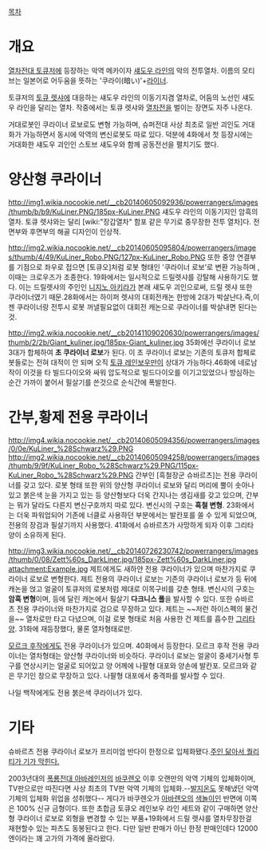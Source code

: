 [[목차]]

= 개요 =
[[열차전대 토큐저]]에 등장하는 악역 메카이자 [[섀도우 라인]]의 악의 전투열차. 이름의 모티브는 일본어로 어두움을 뜻하는 '쿠라이(暗い)'+[[라이너]]. 

토큐저의 [[토큐 렛샤]]에 대응하는 섀도우 라인의 이동기지겸 열차로, 어둠의 노선인 섀도우 라인을 달리는 열차. 작중에서는 토큐 렛샤와 [[가면라이더 덴오|열차전]]을 벌이는 장면도 자주 나온다. 

거대로봇인 쿠라이너 로보로도 변형 가능하며, 슈퍼전대 사상 최초로 일반 괴인도 거대화가 가능하면서 동시에 악역의 변신로봇도 따로 있다. 덕분에 4화에서 첫 등장시에는 거대화한 섀도우 괴인인 스토브 섀도우와 함께 공동전선을 펼치기도 했다.

= 양산형 쿠라이너 =
http://img1.wikia.nocookie.net/__cb20140605092936/powerrangers/images/thumb/b/b9/KuLiner.PNG/185px-KuLiner.PNG
섀도우 라인의 이동기지인 암흑의 열차. 토큐 렛샤와는 달리 [wiki:"장갑열차" 함포 같은 무기로 중무장한 전투 열차]다. 전면부와 후면부의 해골 디자인이 인상적.

http://img2.wikia.nocookie.net/__cb20140605095804/powerrangers/images/thumb/4/49/KuLiner_Robo.PNG/127px-KuLiner_Robo.PNG
또한 중앙 연결부를 기점으로 좌우로 접으면 [토큐오]처럼 로봇 형태인 '쿠라이너 로보'로 변환 가능하며 , 이때는 크로우즈가 조종한다. 19화에서는 일시적으로 드릴렛샤를 강탈해 사용하기도 했다. 이는 드릴렛샤의 주인인 [[니지노 아키라]]가 본래 섀도우 괴인으로써, 드릴 렛샤 또한 쿠라이너였기 때문.28화에서는 하이퍼 렛샤의 대회전캐논 한방에 2대가 박살난다.즉,이젠 쿠라이너랑 전투시 로봇 꺼낼필요없이 대회전 캐논으로 쿠라이너를 박살내면 된다는것.


http://img2.wikia.nocookie.net/__cb20141109020630/powerrangers/images/thumb/2/2b/Giant_kuliner.jpg/185px-Giant_kuliner.jpg
35화에선 쿠라이너 로보 3대가 합체하여 '''초 쿠라이너 로보'''가 된다. 이 초 쿠라이너 로보는 기존의 토큐저 합체로봇들로는 전혀 대적이 안 되며 오직 [[토큐 레인보우]]만이 상대가 가능하다.46화에 네로남작이 이것을 타 빌드다이오와 싸워 압도적으로 빌드다이오를 이기고있었으나 방심하는순간 가까이 붙어서 필살기를 쓴것으로 순식간에 폭발한다.
= 간부,황제 전용 쿠라이너 =
http://img4.wikia.nocookie.net/__cb20140605094356/powerrangers/images/0/0e/KuLiner_%28Schwarz%29.PNG
http://img2.wikia.nocookie.net/__cb20140605094258/powerrangers/images/thumb/9/9f/KuLiner_Robo_%28Schwarz%29.PNG/115px-KuLiner_Robo_%28Schwarz%29.PNG
간부인 [흑철장군 슈바르츠]는 전용 쿠라이너를 갖고 있다. 로봇 형태 또한 위의 양산형 쿠라이너 로보와 달리 머리에 뿔이 솟아나 있고 붉은색 눈을 가지고 있는 등 양산형보다 더욱 간지나는 생김새를 갖고 있으며, 간부는 뭐가 달라도 다른지 변신구호까지 따로 있다. 변신시의 구호는 '''흑철 변형'''. 23화에서는 더욱 파워업되어 기존에 너클로 사용하던 부분에서는 발칸포를 쏠 수 있게 되었으며, 전용의 장검과 필살기까지 사용했다. 41화에서 슈바르츠가 사망하게 되자 이후 그리타 양이 소유하게 된다.

http://img3.wikia.nocookie.net/__cb20140726230742/powerrangers/images/thumb/0/08/Zett%60s_DarkLiner.jpg/185px-Zett%60s_DarkLiner.jpg
attachment:Example.jpg
제트에게도 새하얀 전용 쿠라이너가 있으며 마찬가지로 쿠라이너 로보로 변형한다. 제트 전용의 쿠라이너 로보는 기존의 쿠라이너 로보가 등 뒤에 캐논을 얹고 얼굴이 토큐저의 로봇처럼 제대로 이목구비를 갖춘 형태. 변신시의 구호는 '''암흑 변형'''이며, 등에 달린 캐논에서 필살기 '''다크니스 폴'''을 발사할 수 있다. 또한 슈바르츠 전용 쿠라이너와 마찬가지로 검으로 무장하고 있다. 제트는 ~~저런 하이스펙의 물건을~~ 열차로만 타고 다녔으며, 이걸 로봇 형태로 처음 사용한 건 제트를 흡수한 [[그리타 양]]. 31화에 재등장했다, 물론 열차형태로만.

[[모르크 후작]]에게도 전용 쿠라이너가 있으며. 40화에서 등장한다. 모르크 후작 전용 쿠라이너는 열차형태는 양산형 쿠라이너와 비슷하다. 쿠라이너 로보는 얼굴이 중세기사형 투구를 연상시키는 얼굴로 되어있고 양 어께에 나팔형 대포와 양손에 발칸포. 모르크와 같은 무기인 창으로 무장하고 있다. 나팔형 대포에서 충격파를 발사할 수 있다.

나일 백작에게도 전용 붉은색 쿠라이너가 있다.

= 기타 =
슈바르츠 전용 쿠라이너 로보가 프리미엄 반다이 한정으로 입체화됐다.[http://bbs2.ruliweb.daum.net/gaia/do/ruliweb/default/news/521/read?articleId=1491275&bbsId=G003&itemGroupId=28 주인 닮아서 퀄리티가 기가 막힌다.]

2003년대의 [[폭룡전대 아바레인저]]의 [[바쿠렌오]] 이후 오랜만의 악역 기체의 입체화이며, TV판으로만 따진다면 사상 최초의 TV판 악역 기체의 입체화.--[[발지온]]도 못해냈던 악역기체의 입체화 위업을 성취했다-- 게다가 바쿠렌오가 [[아바렌오]]의 [[팔레트 스왑|색놀이]]인 반면에 이쪽은 100% 신규 금형이다. 또한 초합금 토큐오 레인보우 라인 세트와 같이 구매하면 양산형 쿠라이너 로보로 외형을 변경할 수 있는 부품+19화에서 드릴 렛샤를 열차무장한걸 재현할수 있는 파츠도 동봉된다고 한다. 다만 일반 판매가 아닌 한정 판매인데다 12000엔이라는 꽤 고가의 가격에 올라왔다.
